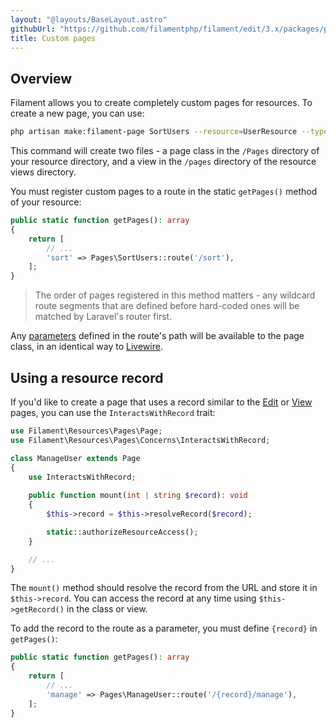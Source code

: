 ```yaml
---
layout: "@layouts/BaseLayout.astro"
githubUrl: "https://github.com/filamentphp/filament/edit/3.x/packages/panels/docs/03-resources/10-custom-pages.md"
title: Custom pages
---
```


## Overview

Filament allows you to create completely custom pages for resources. To create a new page, you can use:

```bash
php artisan make:filament-page SortUsers --resource=UserResource --type=custom
```

This command will create two files - a page class in the `/Pages` directory of your resource directory, and a view in the `/pages` directory of the resource views directory.

You must register custom pages to a route in the static `getPages()` method of your resource:

```php
public static function getPages(): array
{
    return [
        // ...
        'sort' => Pages\SortUsers::route('/sort'),
    ];
}
```

> The order of pages registered in this method matters - any wildcard route segments that are defined before hard-coded ones will be matched by Laravel's router first.

Any [parameters](https://laravel.com/docs/routing#route-parameters) defined in the route's path will be available to the page class, in an identical way to [Livewire](https://livewire.laravel.com/docs/components#accessing-route-parameters).

## Using a resource record

If you'd like to create a page that uses a record similar to the [Edit](editing-records) or [View](viewing-records) pages, you can use the `InteractsWithRecord` trait:

```php
use Filament\Resources\Pages\Page;
use Filament\Resources\Pages\Concerns\InteractsWithRecord;

class ManageUser extends Page
{
    use InteractsWithRecord;
    
    public function mount(int | string $record): void
    {
        $this->record = $this->resolveRecord($record);

        static::authorizeResourceAccess();
    }

    // ...
}
```

The `mount()` method should resolve the record from the URL and store it in `$this->record`. You can access the record at any time using `$this->getRecord()` in the class or view.

To add the record to the route as a parameter, you must define `{record}` in `getPages()`:

```php
public static function getPages(): array
{
    return [
        // ...
        'manage' => Pages\ManageUser::route('/{record}/manage'),
    ];
}
```
